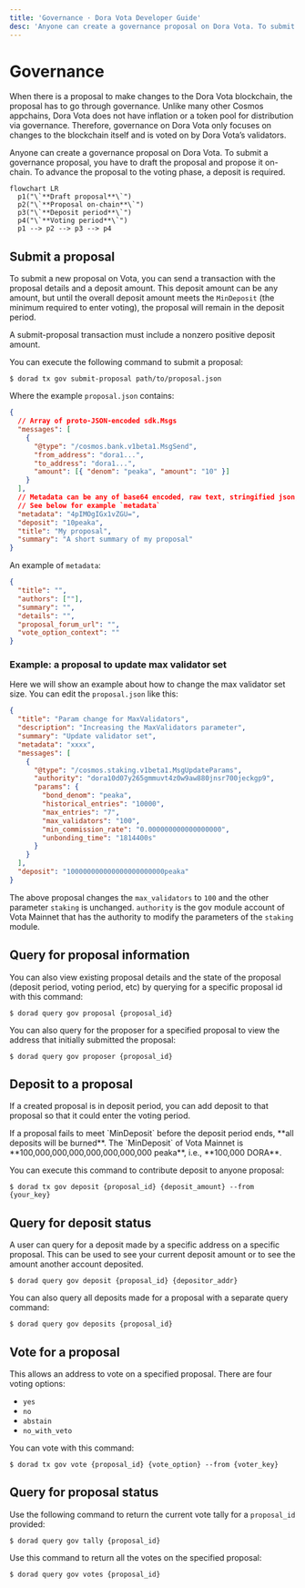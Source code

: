 ```yaml
---
title: 'Governance · Dora Vota Developer Guide'
desc: 'Anyone can create a governance proposal on Dora Vota. To submit a governance proposal, you have to draft the proposal and propose it on-chain. To advance the proposal to the voting phase, a deposit is required.'
---
```



# Governance

When there is a proposal to make changes to the Dora Vota blockchain, the proposal has to go through governance. Unlike many other Cosmos appchains, Dora Vota does not have inflation or a token pool for distribution via governance. Therefore, governance on Dora Vota only focuses on changes to the blockchain itself and is voted on by Dora Vota’s validators.

Anyone can create a governance proposal on Dora Vota. To submit a governance proposal, you have to draft the proposal and propose it on-chain. To advance the proposal to the voting phase, a deposit is required.

```mermaid
flowchart LR
  p1("\`**Draft proposal**\`")
  p2("\`**Proposal on-chain**\`")
  p3("\`**Deposit period**\`")
  p4("\`**Voting period**\`")
  p1 --> p2 --> p3 --> p4
```

## Submit a proposal

To submit a new proposal on Vota, you can send a transaction with the proposal details and a deposit amount. This deposit amount can be any amount, but until the overall deposit amount meets the `MinDeposit` (the minimum required to enter voting), the proposal will remain in the deposit period.

<Callout type="warning">
  A submit-proposal transaction must include a nonzero positive deposit amount.
</Callout>

You can execute the following command to submit a proposal:

```ansi filename="Terminal"
$ dorad tx gov submit-proposal path/to/proposal.json
```

Where the example `proposal.json` contains:

```json filename="proposal.json"
{
  // Array of proto-JSON-encoded sdk.Msgs
  "messages": [
    {
      "@type": "/cosmos.bank.v1beta1.MsgSend",
      "from_address": "dora1...",
      "to_address": "dora1...",
      "amount": [{ "denom": "peaka", "amount": "10" }]
    }
  ],
  // Metadata can be any of base64 encoded, raw text, stringified json, IPFS link to json
  // See below for example `metadata`
  "metadata": "4pIMOgIGx1vZGU=",
  "deposit": "10peaka",
  "title": "My proposal",
  "summary": "A short summary of my proposal"
}
```

An example of `metadata`:

```json
{
  "title": "",
  "authors": [""],
  "summary": "",
  "details": "",
  "proposal_forum_url": "",
  "vote_option_context": ""
}
```

### Example: a proposal to update max validator set

Here we will show an example about how to change the max validator set size. You can edit the `proposal.json` like this:

```json filename="proposal.json"
{
  "title": "Param change for MaxValidators",
  "description": "Increasing the MaxValidators parameter",
  "summary": "Update validator set",
  "metadata": "xxxx",
  "messages": [
    {
      "@type": "/cosmos.staking.v1beta1.MsgUpdateParams",
      "authority": "dora10d07y265gmmuvt4z0w9aw880jnsr700jeckgp9",
      "params": {
        "bond_denom": "peaka",
        "historical_entries": "10000",
        "max_entries": "7",
        "max_validators": "100",
        "min_commission_rate": "0.000000000000000000",
        "unbonding_time": "1814400s"
      }
    }
  ],
  "deposit": "100000000000000000000000peaka"
}
```

The above proposal changes the `max_validators` to `100` and the other parameter `staking` is unchanged. `authority` is the gov module account of Vota Mainnet that has the authority to modify the parameters of the `staking` module.

## Query for proposal information

You can also view existing proposal details and the state of the proposal (deposit period, voting period, etc) by querying for a specific proposal id with this command:

```ansi filename="Terminal"
$ dorad query gov proposal {proposal_id}
```

You can also query for the proposer for a specified proposal to view the address that initially submitted the proposal:

```ansi filename="Terminal"
$ dorad query gov proposer {proposal_id}
```

## Deposit to a proposal

If a created proposal is in deposit period, you can add deposit to that proposal so that it could enter the voting period.

<Callout type="error">
  If a proposal fails to meet `MinDeposit` before the deposit period ends, **all
  deposits will be burned**. The `MinDeposit` of Vota Mainnet is
  **100,000,000,000,000,000,000,000 peaka**, i.e., **100,000 DORA**.
</Callout>

You can execute this command to contribute deposit to anyone proposal:

```ansi filename="Terminal"
$ dorad tx gov deposit {proposal_id} {deposit_amount} --from {your_key}
```

## Query for deposit status

A user can query for a deposit made by a specific address on a specific proposal. This can be used to see your current deposit amount or to see the amount another account deposited.

```ansi filename="Terminal"
$ dorad query gov deposit {proposal_id} {depositor_addr}
```

You can also query all deposits made for a proposal with a separate query command:

```ansi filename="Terminal"
$ dorad query gov deposits {proposal_id}
```

## Vote for a proposal

This allows an address to vote on a specified proposal. There are four voting options:

- `yes`
- `no`
- `abstain`
- `no_with_veto`

You can vote with this command:

```ansi filename="Terminal"
$ dorad tx gov vote {proposal_id} {vote_option} --from {voter_key}
```

## Query for proposal status

Use the following command to return the current vote tally for a `proposal_id` provided:

```ansi filename="Terminal"
$ dorad query gov tally {proposal_id}
```

Use this command to return all the votes on the specified proposal:

```ansi filename="Terminal"
$ dorad query gov votes {proposal_id}
```

